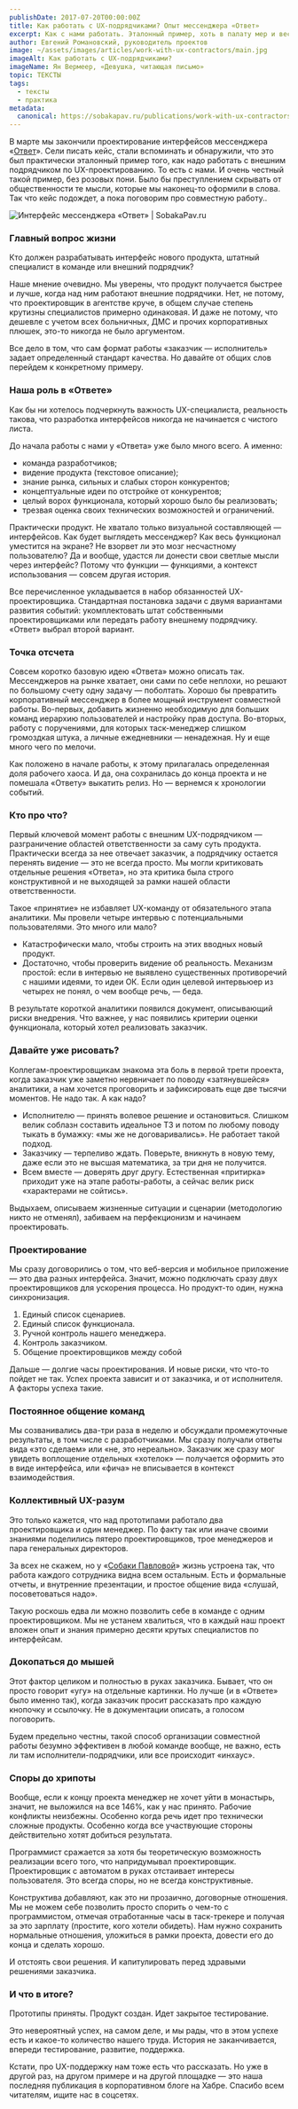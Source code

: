 ```yaml
---
publishDate: 2017-07-20T00:00:00Z
title: Как работать с UX-подрядчиками? Опыт мессенджера «Ответ»
excerpt: Как с нами работать. Эталонный пример, хоть в палату мер и весов.
author: Евгений Романовский, руководитель проектов
image: ~/assets/images/articles/work-with-ux-contractors/main.jpg
imageAlt: Как работать с UX-подрядчиками?
imageName: Ян Вермеер, «Девушка, читающая письмо»
topic: ТЕКСТЫ
tags:
  - тексты
  - практика
metadata:
  canonical: https://sobakapav.ru/publications/work-with-ux-contractors
---
```



В марте мы закончили проектирование интерфейсов мессенджера «[Ответ](https://otvetapp.ru/)». Сели писать кейс, стали вспоминать и обнаружили, что это был практически эталонный пример того, как надо работать с внешним подрядчиком по UX-проектированию. То есть с нами. И очень честный такой пример, без розовых пони. Было бы преступлением скрывать от общественности те мысли, которые мы наконец-то оформили в слова. Так что кейс подождет, а пока поговорим про совместную работу..

![Интерфейс мессенджера «Ответ» | SobakaPav.ru](~/assets/images/articles/work-with-ux-contractors/1.png)

### Главный вопрос жизни

Кто должен разрабатывать интерфейс нового продукта, штатный специалист в команде или внешний подрядчик?

Наше мнение очевидно. Мы уверены, что продукт получается быстрее и лучше, когда над ним работают внешние подрядчики. Нет, не потому, что проектировщик в агентстве круче, в общем случае степень крутизны специалистов примерно одинаковая. И даже не потому, что дешевле с учетом всех больничных, ДМС и прочих корпоративных плюшек, это-то никогда не было аргументом.

Все дело в том, что сам формат работы «заказчик — исполнитель» задает определенный стандарт качества. Но давайте от общих слов перейдем к конкретному примеру.

### Наша роль в «Ответе»

Как бы ни хотелось подчеркнуть важность UX-специалиста, реальность такова, что разработка интерфейсов никогда не начинается с чистого листа.

До начала работы с нами у «Ответа» уже было много всего. А именно:

- команда разработчиков;
- видение продукта (текстовое описание);
- знание рынка, сильных и слабых сторон конкурентов;
- концептуальные идеи по отстройке от конкурентов;
- целый ворох функционала, который хорошо было бы реализовать;
- трезвая оценка своих технических возможностей и ограничений.

Практически продукт. Не хватало только визуальной составляющей — интерфейсов. Как будет выглядеть мессенджер? Как весь функционал уместится на экране? Не взорвет ли это мозг несчастному пользователю? Да и вообще, удастся ли донести свои светлые мысли через интерфейс? Потому что функции — функциями, а контекст использования — совсем другая история.

Все перечисленное укладывается в набор обязанностей UX-проектировщика. Стандартная постановка задачи с двумя вариантами развития событий: укомплектовать штат собственными проектировщиками или передать работу внешнему подрядчику. «Ответ» выбрал второй вариант.

### Точка отсчета

Совсем коротко базовую идею «Ответа» можно описать так. Мессенджеров на рынке хватает, они сами по себе неплохи, но решают по большому счету одну задачу — поболтать. Хорошо бы превратить корпоративный мессенджер в более мощный инструмент совместной работы. Во-первых, добавить жизненно необходимую для больших команд иерархию пользователей и настройку прав доступа. Во-вторых, работу с поручениями, для которых таск-менеджер слишком громоздкая штука, а личные ежедневники — ненадежная. Ну и еще много чего по мелочи.

Как положено в начале работы, к этому прилагалась определенная доля рабочего хаоса. И да, она сохранилась до конца проекта и не помешала «Ответу» выкатить релиз. Но — вернемся к хронологии событий.

### Кто про что?

Первый ключевой момент работы с внешним UX-подрядчиком — разграничение областей ответственности за саму суть продукта. Практически всегда за нее отвечает заказчик, а подрядчику остается перенять видение — это не всегда просто. Мы могли критиковать отдельные решения «Ответа», но эта критика была строго конструктивной и не выходящей за рамки нашей области ответственности.

Такое «принятие» не избавляет UX-команду от обязательного этапа аналитики. Мы провели четыре интервью с потенциальными пользователями. Это много или мало?

- Катастрофически мало, чтобы строить на этих вводных новый продукт.
- Достаточно, чтобы проверить видение об реальность. Механизм простой: если в интервью не выявлено существенных противоречий с нашими идеями, то идеи ОК. Если один целевой интервьюер из четырех не понял, о чем вообще речь, — беда.

В результате короткой аналитики появился документ, описывающий риски внедрения. Что важнее, у нас появились критерии оценки функционала, который хотел реализовать заказчик.

### Давайте уже рисовать?

Коллегам-проектировщикам знакома эта боль в первой трети проекта, когда заказчик уже заметно нервничает по поводу «затянувшейся» аналитики, а нам хочется проговорить и зафиксировать еще две тысячи моментов. Не надо так. А как надо?

- Исполнителю — принять волевое решение и остановиться. Слишком велик соблазн составить идеальное ТЗ и потом по любому поводу тыкать в бумажку: «мы же не договаривались». Не работает такой подход.
- Заказчику — терпеливо ждать. Поверьте, вникнуть в новую тему, даже если это не высшая математика, за три дня не получится.
- Всем вместе — доверять друг другу. Естественная «притирка» приходит уже на этапе работы-работы, а сейчас велик риск «характерами не сойтись».

Выдыхаем, описываем жизненные ситуации и сценарии (методологию никто не отменял), забиваем на перфекционизм и начинаем проектировать.

### Проектирование

Мы сразу договорились о том, что веб-версия и мобильное приложение — это два разных интерфейса. Значит, можно подключать сразу двух проектировщиков для ускорения процесса. Но продукт-то один, нужна синхронизация.

1. Единый список сценариев.
2. Единый список функционала.
3. Ручной контроль нашего менеджера.
4. Контроль заказчиком.
5. Общение проектировщиков между собой

Дальше — долгие часы проектирования. И новые риски, что что-то пойдет не так. Успех проекта зависит и от заказчика, и от исполнителя. А факторы успеха такие.

### Постоянное общение команд

Мы созванивались два-три раза в неделю и обсуждали промежуточные результаты, в том числе с разработчиками. Мы сразу получали ответы вида «это сделаем» или «не, это нереально».
Заказчик же сразу мог увидеть воплощение отдельных «хотелок» — получается оформить это в виде интерфейса, или «фича» не вписывается в контекст взаимодействия.

### Коллективный UX-разум

Это только кажется, что над прототипами работало два проектировщика и один менеджер. По факту так или иначе своими знаниями поделились пятеро проектировщиков, трое менеджеров и пара генеральных директоров.

За всех не скажем, но у «[Собаки Павловой](https://sobakapav.ru/)» жизнь устроена так, что работа каждого сотрудника видна всем остальным. Есть и формальные отчеты, и внутренние презентации, и простое общение вида «слушай, посоветоваться надо».

Такую роскошь едва ли можно позволить себе в команде с одним проектировщиком. Мы не устанем хвалиться, что в каждый наш проект вложен опыт и знания примерно десяти крутых специалистов по интерфейсам.

### Докопаться до мышей

Этот фактор целиком и полностью в руках заказчика. Бывает, что он просто говорит «угу» на отдельные картинки. Но лучше (и в «Ответе» было именно так), когда заказчик просит рассказать про каждую кнопочку и ссылочку. Не в документации описать, а голосом поговорить.

Будем предельно честны, такой способ организации совместной работы безумно эффективен в любой команде вообще, не важно, есть ли там исполнители-подрядчики, или все происходит «инхаус».

### Споры до хрипоты

Вообще, если к концу проекта менеджер не хочет уйти в монастырь, значит, не выложился на все 146%, как у нас принято. Рабочие конфликты неизбежны. Особенно когда речь идет про технически сложные продукты. Особенно когда все участвующие стороны действительно хотят добиться результата.

Программист сражается за хотя бы теоретическую возможность реализации всего того, что напридумывал проектировщик. Проектировщик с автоматом в руках отстаивает интересы пользователя. Это всегда споры, но не всегда конструктивные.

Конструктива добавляют, как это ни прозаично, договорные отношения. Мы не можем себе позволить просто спорить о чем-то с программистом, отмечая отработанные часы в таск-трекере и получая за это зарплату (простите, кого хотели обидеть). Нам нужно сохранить нормальные отношения, уложиться в рамки проекта, довести его до конца и сделать хорошо.

И отстоять свои решения. И капитулировать перед здравыми решениями заказчика.

### И что в итоге?

Прототипы приняты. Продукт создан. Идет закрытое тестирование.

Это невероятный успех, на самом деле, и мы рады, что в этом успехе есть и какое-то количество нашего труда. История не заканчивается, впереди тестирование, развитие, поддержка.

Кстати, про UX-поддержку нам тоже есть что рассказать. Но уже в другой раз, на другом примере и на другой площадке — это наша последняя публикация в корпоративном блоге на Хабре. Спасибо всем читателям, ищите нас в соцсетях.
